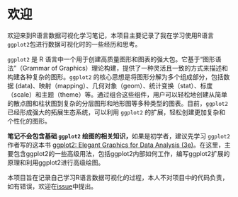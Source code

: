# 欢迎 {.unnumbered}

欢迎来到R语言数据可视化学习笔记，本项目主要记录了我在学习使用R语言`ggplot2`包进行数据可视化时的一些经历和思考。

`ggplot2` 是 R 语言中一个用于创建高质量图形和图表的强大包。它基于“图形语法”（Grammar of Graphics）理论构建，提供了一种灵活且一致的方式来描述和构建各种复杂的图形。`ggplot2` 的核心思想是将图形分解为多个组成部分，包括数据 (data)、映射（mapping）、几何对象（geom）、统计变换（stat）、标度（scale）和主题（theme）等。通过组合这些组件，用户可以轻松地创建从简单的散点图和柱状图到复杂的分层图形和地形图等多种类型的图表。目前，`ggplot2` 已经形成强大的拓展生态系统，可以利用 `ggplot2` 的扩展，轻松创建更加复杂和个性化的图形。

**笔记不会包含基础 `ggplot2` 绘图的相关知识，**如果是初学者，建议先学习 `ggplot2` 作者写的这本书 [ggplot2: Elegant Graphics for Data Analysis (3e)](https://ggplot2-book.org/)。在这里，主要包含ggplot2的一些高级用法，包括ggplot2内部如何工作，编写ggplot2扩展的原理和利用ggplot2进行高级绘图。

本项目旨在记录自己学习R语言数据可视化的过程，本人不对项目中的代码负责，如有错误，欢迎在[issue](https://github.com/FeelLiao/RdataVisualization/issues)中提出。